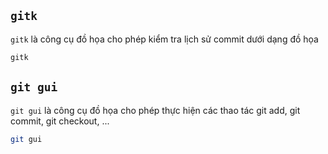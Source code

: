 ## `gitk`

`gitk` là công cụ đồ họa cho phép kiểm tra lịch sử commit dưới dạng đồ họa

```bash
gitk
```

## `git gui`

`git gui` là công cụ đồ họa cho phép thực hiện các thao tác git add, git commit, git checkout, ...

```bash
git gui
```

